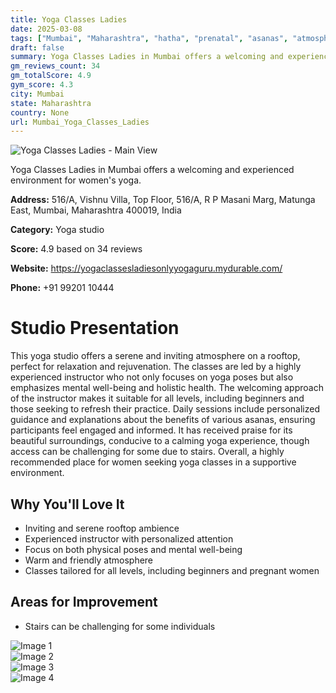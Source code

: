 ```yaml
---
title: Yoga Classes Ladies
date: 2025-03-08
tags: ["Mumbai", "Maharashtra", "hatha", "prenatal", "asanas", "atmosphere", "Mumbai"]  
draft: false
summary: Yoga Classes Ladies in Mumbai offers a welcoming and experienced environment for women's yoga.
gm_reviews_count: 34
gm_totalScore: 4.9
gym_score: 4.3
city: Mumbai
state: Maharashtra
country: None
url: Mumbai_Yoga_Classes_Ladies
---
```


<div className="aspect-[16/9] relative my-8">
  <img 
    src="https://lh5.googleusercontent.com/p/AF1QipOEhhE38vB3249nk4WJLuxThwnXzVRHp0G8i49x=w1920-h1080-k-no"
    alt="Yoga Classes Ladies - Main View"
    className="object-cover absolute inset-0 w-full h-full rounded-lg"
  />
</div>

Yoga Classes Ladies in Mumbai offers a welcoming and experienced environment for women's yoga.

**Address:** 516/A, Vishnu Villa, Top Floor, 516/A, R P Masani Marg, Matunga East, Mumbai, Maharashtra 400019, India

**Category:** Yoga studio

**Score:** 4.9 based on 34 reviews

**Website:** https://yogaclassesladiesonlyyogaguru.mydurable.com/

**Phone:** +91 99201 10444

# Studio Presentation

This yoga studio offers a serene and inviting atmosphere on a rooftop, perfect for relaxation and rejuvenation.
The classes are led by a highly experienced instructor who not only focuses on yoga poses but also emphasizes mental well-being and holistic health.
The welcoming approach of the instructor makes it suitable for all levels, including beginners and those seeking to refresh their practice.
Daily sessions include personalized guidance and explanations about the benefits of various asanas, ensuring participants feel engaged and informed.
It has received praise for its beautiful surroundings, conducive to a calming yoga experience, though access can be challenging for some due to stairs. Overall, a highly recommended place for women seeking yoga classes in a supportive environment.

## Why You'll Love It

- Inviting and serene rooftop ambience
- Experienced instructor with personalized attention
- Focus on both physical poses and mental well-being
- Warm and friendly atmosphere
- Classes tailored for all levels, including beginners and pregnant women

## Areas for Improvement

- Stairs can be challenging for some individuals

<div className="grid grid-cols-1 xl:grid-cols-2 gap-4 my-8">
<div className="aspect-[4/3] relative"><img src="https://lh5.googleusercontent.com/p/AF1QipPkD0RkerntikeGnN82bs7FGggmTu86_t9J4VmC=w1920-h1080-k-no" alt="Image 1" className="object-cover absolute inset-0 w-full h-full rounded-lg" /></div>
<div className="aspect-[4/3] relative"><img src="https://lh5.googleusercontent.com/p/AF1QipPjqTFIcZF-gVeD3tO7aILI0QWCMFtf-k2VDKYk=w1920-h1080-k-no" alt="Image 2" className="object-cover absolute inset-0 w-full h-full rounded-lg" /></div>
<div className="aspect-[4/3] relative"><img src="https://lh5.googleusercontent.com/p/AF1QipO2FhA7AObIpWxdAeCZtZ_-fC1rH0culprq-LEr=w1920-h1080-k-no" alt="Image 3" className="object-cover absolute inset-0 w-full h-full rounded-lg" /></div>
<div className="aspect-[4/3] relative"><img src="https://lh5.googleusercontent.com/p/AF1QipOINYNZj1l4E1QWPBObyjqkDrvDkR2xQAVbnfKH=w1920-h1080-k-no" alt="Image 4" className="object-cover absolute inset-0 w-full h-full rounded-lg" /></div>
</div>